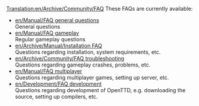 [[Translation:en/Archive/Community/FAQ]]
These FAQs are currently available:

*[[en/Manual/FAQ general questions]]<br/>General questions
*[[en/Manual/FAQ gameplay]]<br/>Regular gameplay questions
*[[en/Archive/Manual/Installation FAQ]]<br/>Questions regarding installation, system requirements, etc.
*[[en/Archive/Community/FAQ troubleshooting]]<br/>Questions regarding gameplay crashes, problems, etc.
*[[en/Manual/FAQ multiplayer]]<br/>Questions regarding multiplayer games, setting up server, etc.
*[[en/Development/FAQ development]]<br/>Questions regarding development of OpenTTD, e.g. downloading the source, setting up compilers, etc.